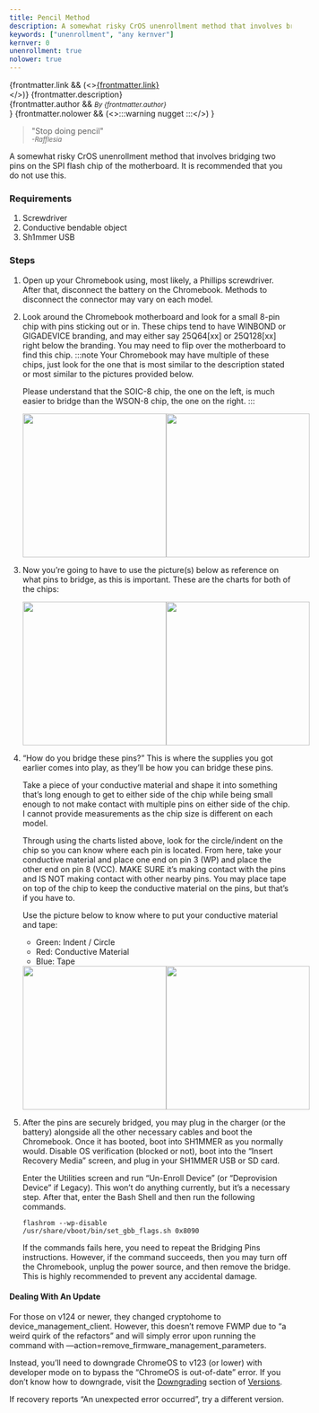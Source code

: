 ```yaml
---
title: Pencil Method
description: A somewhat risky CrOS unenrollment method that involves bridging two pins on the SPI flash chip of the motherboard. It is recommended that you do not use this.
keywords: ["unenrollment", "any kernver"]
kernver: 0
unenrollment: true
nolower: true
---
```


{frontmatter.link && (<><a href={frontmatter.link}>{frontmatter.link}</a><br/></>)}
{frontmatter.description}<br/>
{frontmatter.author && <small><i>By {frontmatter.author}</i><br/></small>}
{frontmatter.nolower && (<>:::warning
nugget
:::</>) }

> "Stop doing pencil"<br/>
> <small>*-Rafflesia*</small>

A somewhat risky CrOS unenrollment method that involves bridging two pins on the SPI flash chip of the motherboard. It is recommended that you do not use this.

### Requirements
1. Screwdriver
2. Conductive bendable object
3. Sh1mmer USB

### Steps
1. Open up your Chromebook using, most likely, a Phillips screwdriver. After that, disconnect the battery on the Chromebook. Methods to disconnect the connector may vary on each model.
2. Look around the Chromebook motherboard and look for a small 8-pin chip with pins sticking out or in. These chips tend to have WINBOND or GIGADEVICE branding, and may either say 25Q64[xx] or 25Q128[xx] right below the branding. You may need to flip over the motherboard to find this chip.
    :::note
    Your Chromebook may have multiple of these chips, just look for the one that is most similar to the description stated or most similar to the pictures provided below.

    Please understand that the SOIC-8 chip, the one on the left, is much easier to bridge than the WSON-8 chip, the one on the right.
    :::
    <div style="display: flex; flex-direction: row; justify-content: space-evenly;"><img src="/assets/soic-8-chip.jpg" width="256"/><img src="/assets/wson-8-chip.png" width="256"/></div>
3. Now you’re going to have to use the picture(s) below as reference on what pins to bridge, as this is important. These are the charts for both of the chips:
    <div style="display: flex; flex-direction: row; justify-content: space-evenly;"><img src="/assets/soic-8-chart.png" width="256"/><img src="/assets/wson-8-chart.png" width="256"/></div>
4. “How do you bridge these pins?” This is where the supplies you got earlier comes into play, as they’ll be how you can bridge these pins.

    Take a piece of your conductive material and shape it into something that’s long enough to get to either side of the chip while being small enough to not make contact with multiple pins on either side of the chip. I cannot provide measurements as the chip size is different on each model.

    Through using the charts listed above, look for the circle/indent on the chip so you can know where each pin is located. From here, take your conductive material and place one end on pin 3 (WP) and place the other end on pin 8 (VCC). MAKE SURE it’s making contact with the pins and IS NOT making contact with other nearby pins. You may place tape on top of the chip to keep the conductive material on the pins, but that’s if you have to.

    Use the picture below to know where to put your conductive material and tape:

    * Green: Indent / Circle
    * Red: Conductive Material
    * Blue: Tape

    <div style="display: flex; flex-direction: row; justify-content: space-evenly;"><img src="/assets/soic-8-bridge.png" width="256"/><img src="/assets/wson-8-bridge.png" width="256"/></div>

5. After the pins are securely bridged, you may plug in the charger (or the battery) alongside all the other necessary cables and boot the Chromebook. Once it has booted, boot into SH1MMER as you normally would. Disable OS verification (blocked or not), boot into the “Insert Recovery Media” screen, and plug in your SH1MMER USB or SD card.

    Enter the Utilities screen and run “Un-Enroll Device” (or “Deprovision Device” if Legacy). This won’t do anything currently, but it’s a necessary step. After that, enter the Bash Shell and then run the following commands.

    ```
    flashrom --wp-disable
    /usr/share/vboot/bin/set_gbb_flags.sh 0x8090
    ```
    If the commands fails here, you need to repeat the Bridging Pins instructions. However, if the command succeeds, then you may turn off the Chromebook, unplug the power source, and then remove the bridge. This is highly recommended to prevent any accidental damage.

#### Dealing With An Update
For those on v124 or newer, they changed cryptohome to device_management_client. However, this doesn’t remove FWMP due to “a weird quirk of the refactors” and will simply error upon running the command with —action=remove_firmware_management_parameters.

Instead, you’ll need to downgrade ChromeOS to v123 (or lower) with developer mode on to bypass the “ChromeOS is out-of-date” error. If you don’t know how to downgrade, visit the [Downgrading](https://docs.titaniumnetwork.org/kajigs/versions/#downloading-a-recovery-image) section of [Versions](https://docs.titaniumnetwork.org/kajigs/versions/).

If recovery reports “An unexpected error occurred”, try a different version.
